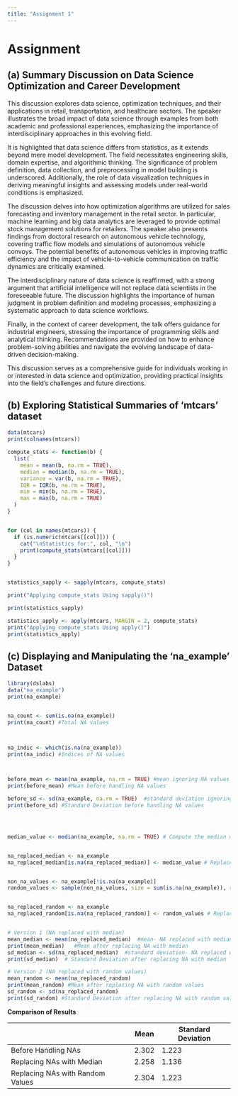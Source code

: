 ```yaml
---
title: "Assignment 1"
---
```


# Assignment


## (a) Summary Discussion on Data Science Optimization and Career Development

This discussion explores data science, optimization techniques, and their applications in retail, transportation, and healthcare sectors. The speaker illustrates the broad impact of data science through examples from both academic and professional experiences, emphasizing the importance of interdisciplinary approaches in this evolving field.

It is highlighted that data science differs from statistics, as it extends beyond mere model development. The field necessitates engineering skills, domain expertise, and algorithmic thinking. The significance of problem definition, data collection, and preprocessing in model building is underscored. Additionally, the role of data visualization techniques in deriving meaningful insights and assessing models under real-world conditions is emphasized.

The discussion delves into how optimization algorithms are utilized for sales forecasting and inventory management in the retail sector. In particular, machine learning and big data analytics are leveraged to provide optimal stock management solutions for retailers. The speaker also presents findings from doctoral research on autonomous vehicle technology, covering traffic flow models and simulations of autonomous vehicle convoys. The potential benefits of autonomous vehicles in improving traffic efficiency and the impact of vehicle-to-vehicle communication on traffic dynamics are critically examined.

The interdisciplinary nature of data science is reaffirmed, with a strong argument that artificial intelligence will not replace data scientists in the foreseeable future. The discussion highlights the importance of human judgment in problem definition and modeling processes, emphasizing a systematic approach to data science workflows.

Finally, in the context of career development, the talk offers guidance for industrial engineers, stressing the importance of programming skills and analytical thinking. Recommendations are provided on how to enhance problem-solving abilities and navigate the evolving landscape of data-driven decision-making.

This discussion serves as a comprehensive guide for individuals working in or interested in data science and optimization, providing practical insights into the field’s challenges and future directions.

## (b) Exploring Statistical Summaries of ‘mtcars’ dataset

```r

data(mtcars)
print(colnames(mtcars))

compute_stats <- function(b) {
  list(
    mean = mean(b, na.rm = TRUE),
    median = median(b, na.rm = TRUE),
    variance = var(b, na.rm = TRUE),
    IQR = IQR(b, na.rm = TRUE),
    min = min(b, na.rm = TRUE),
    max = max(b, na.rm = TRUE)
  )
}


for (col in names(mtcars)) {
  if (is.numeric(mtcars[[col]])) {  
    cat("\nStatistics for:", col, "\n")
    print(compute_stats(mtcars[[col]]))
  }
}


statistics_sapply <- sapply(mtcars, compute_stats)

print("Applying compute_stats Using sapply()")

print(statistics_sapply)

statistics_apply <- apply(mtcars, MARGIN = 2, compute_stats)
print("Applying compute_stats Using apply()")
print(statistics_apply)

```

## (c) Displaying and Manipulating the ‘na_example’ Dataset

```r
library(dslabs)
data("na_example")
print(na_example)


na_count <- sum(is.na(na_example))
print(na_count) #Total NA values



na_indic <- which(is.na(na_example))
print(na_indic) #Indices of NA values



before_mean <- mean(na_example, na.rm = TRUE) #mean ignoring NA values
print(before_mean) #Mean before handling NA values

before_sd <- sd(na_example, na.rm = TRUE)  #standard deviation ignoring NA values
print(before_sd) #Standard Deviation before handling NA values




median_value <- median(na_example, na.rm = TRUE) # Compute the median of non-missing values


na_replaced_median <- na_example
na_replaced_median[is.na(na_replaced_median)] <- median_value # Replace NA values with the median


non_na_values <- na_example[!is.na(na_example)]
random_values <- sample(non_na_values, size = sum(is.na(na_example)), replace = TRUE) # Select a random non-missing value


na_replaced_random <- na_example
na_replaced_random[is.na(na_replaced_random)] <- random_values # Replace NA values with random values


# Version 1 (NA replaced with median)
mean_median <- mean(na_replaced_median)  #mean- NA replaced with median
print(mean_median)   #Mean after replacing NA with median
sd_median <- sd(na_replaced_median)  #standard deviation- NA replaced with median
print(sd_median)  # Standard Deviation after replacing NA with median

# Version 2 (NA replaced with random values)
mean_random <- mean(na_replaced_random)
print(mean_random) #Mean after replacing NA with random values
sd_random <- sd(na_replaced_random)
print(sd_random) #Standard Deviation after replacing NA with random values
```

**Comparison of Results**

|                                  | Mean  | Standard Deviation |
|----------------------------------|-------|--------------------|
| Before Handling NAs              | 2.302 | 1.223              |
| Replacing NAs with Median        | 2.258 | 1.136              |
| Replacing NAs with Random Values | 2.304 | 1.223              |
